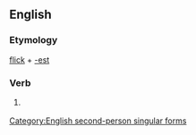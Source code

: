 ==English==

===Etymology===
[[flick]] + [[-est]]

===Verb===
{{infl|en|verb form}}

# {{archaic}} {{form of|Second-person singular simple present form of|flick}}

[[Category:English second-person singular forms]]